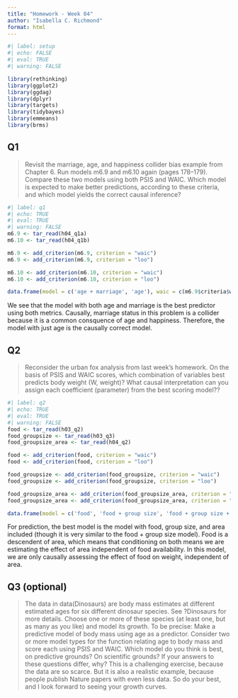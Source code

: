 ```yaml
---
title: "Homework - Week 04"
author: "Isabella C. Richmond"
format: html
---
```


```r
#| label: setup
#| echo: FALSE
#| eval: TRUE
#| warning: FALSE

library(rethinking)
library(ggplot2)
library(ggdag)
library(dplyr)
library(targets)
library(tidybayes)
library(emmeans)
library(brms)
```

## Q1

> Revisit the marriage, age, and happiness collider bias example from Chapter 6. Run models m6.9 and m6.10 again (pages 178–179). Compare these two models using both PSIS and WAIC. Which model is expected to make better predictions, according to these criteria, and which model yields the correct causal inference?

```r
#| label: q1
#| echo: TRUE
#| eval: TRUE
#| warning: FALSE
m6.9 <- tar_read(h04_q1a)
m6.10 <- tar_read(h04_q1b)

m6.9 <- add_criterion(m6.9, criterion = "waic") 
m6.9 <- add_criterion(m6.9, criterion = "loo") 

m6.10 <- add_criterion(m6.10, criterion = "waic") 
m6.10 <- add_criterion(m6.10, criterion = "loo")

data.frame(model = c('age + marriage', 'age'), waic = c(m6.9$criteria$waic$waic, m6.10$criteria$waic$waic), psis = c(m6.9$criteria$loo$looic, m6.10$criteria$loo$looic))

```

We see that the model with both age and marriage is the best predictor using both metrics. Causally, marriage status in this problem is a collider because it is a common consquence of age and happiness. Therefore, the model with just age is the causally correct model.


## Q2

> Reconsider the urban fox analysis from last week’s homework. On the basis of PSIS and WAIC scores, which combination of variables best predicts body weight (W, weight)? What causal interpretation can you assign each coefficient (parameter) from the best scoring model??

```r
#| label: q2
#| echo: TRUE
#| eval: TRUE
#| warning: FALSE
food <- tar_read(h03_q2)
food_groupsize <- tar_read(h03_q3)
food_groupsize_area <- tar_read(h04_q2)

food <- add_criterion(food, criterion = "waic") 
food <- add_criterion(food, criterion = "loo") 

food_groupsize <- add_criterion(food_groupsize, criterion = "waic") 
food_groupsize <- add_criterion(food_groupsize, criterion = "loo")

food_groupsize_area <- add_criterion(food_groupsize_area, criterion = "waic")
food_groupsize_area <- add_criterion(food_groupsize_area, criterion = "loo")

data.frame(model = c('food', 'food + group size', 'food + group size + area'), waic = c(food$criteria$waic$waic, food_groupsize$criteria$waic$waic, food_groupsize_area$criteria$waic$waic), psis = c(food$criteria$loo$looic, food_groupsize$criteria$loo$looic, food_groupsize_area$criteria$loo$looic))

```

For prediction, the best model is the model with food, group size, and area included (though it is very similar to the food + group size model). Food is a descendent of area, which means that conditioning on both means we are estimating the effect of area independent of food availability. In this model, we are only causally assessing the effect of food on weight, independent of area.

## Q3 (optional)

> The data in data(Dinosaurs) are body mass estimates at different estimated ages for six different dinosaur species. See ?Dinosaurs for more details. Choose one or more of these species (at least
one, but as many as you like) and model its growth. To be precise: Make a predictive model of body mass using age as a predictor. Consider two or more model types for the function relating age to body mass and score each using PSIS and WAIC. Which model do you think is best, on predictive grounds? On scientific grounds? If your answers to these questions differ, why? This is a challenging exercise, because the data are so scarce. But it is also a realistic example, because people publish Nature papers with even less data. So do your best, and I look forward to seeing your growth curves.
